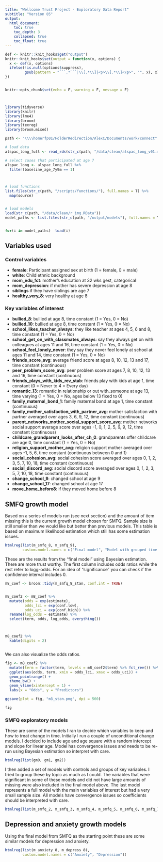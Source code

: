 ```yaml
---
title: "Wellcome Trust Project - Exploratory Data Report"
subtitle: "Version 05"
output:
  html_document:
    toc: true
    toc_depth: 3
    collapsed: true
    toc_float: true
---
```


```r

def <- knitr::knit_hooks$get("output")
knitr::knit_hooks$set(output = function(x, options) {
  x <- def(x, options)
  ifelse(!is.null(options$suppress), 
         gsub(pattern = "```.*```|\\[.*\\]|<p>\\[.*\\]</p>", "", x), x)
})


knitr::opts_chunk$set(echo = F, warning = F, message = F)



library(tidyverse)
library(knitr)
library(lme4)
library(broom)
library(texreg)
library(broom.mixed)

path <- "\\\\homerfp01/FolderRedirection/AlexC/Documents/work/connect"

# load data
alspac_long_full <- read_rds(str_c(path, "/data/clean/alspac_long_v01.rds"))

# select cases that participated at age 7
alspac_long <- alspac_long_full %>% 
  filter(baseline_age_7y9m == 1) 



# load functions
list.files(str_c(path, "/scripts/functions/"), full.names = T) %>% 
  map(source)


# load models
load(str_c(path, "/data/clean/r_img.RData"))
model_paths <- list.files(str_c(path, "/output/models"), full.names = T) 


for(i in model_paths)  load(i)


```


## Variables used

### Control variables
- **female**: Participant assigned sex at birth (1 = female, 0 = male)
- **white**: Child ethnic background
- **mom_edu_fct**: mother's education at 32 wks gest, categorical
- **mom_depression**: if mother has severe depression at age 8
- **siblings** if they have siblings are age 7
- **healthy_very_8**: very healthy at age 8

### Key variables of interest

- **bullied_8**: bullied at age 8, time constant (1 = Yes, 0 = No)
- **bullied_10**: bullied at age 8, time constant (1 = Yes, 0 = No)
- **school_likes_teacher_always**: they like teacher at ages 4, 5, 6 and 8, time constant (1 = Yes, 0 = No)
- **school_get_on_with_classmates_always**: say they always get on with colleagues at ages 11 and 16, time constant (1 = Yes, 0 = No)
- **school_feel_lonely_never**: they say they never feel lonely at school at ages 11 and 14, time constant (1 = Yes, 0 = No)
- **friends_score_avg**: average friend score at ages 8, 10, 12, 13 and 17, time constant (continuous)
- **peer_problem_score_avg**: peer problem score at ages 7, 8, 10, 12, 13 and 16, time constant (continuous)
- **friends_plays_with_kids_rev_stab**: friends play with kids at age 1, time constant (0 = Never to 4 = Every day)
- **romantic_13**: romantic in relationship or out with_someone at age 13, time varying (1 = Yes, 0 = No, ages below 13 fixed to 0)
- **family_maternal_bond_1**: family maternal bond at age 1, time constant (continuous)
- **family_mother_satisfaction_with_partner_avg**: mother satisfaction with partner averaged over ages 3, 6, 9, 12, time constant (continuous)
- **parent_networks_mother_social_support_score_avg**: mother networks social support average score over ages -1, 0, 1, 2, 5, 6, 9, 12, time constant (continuous)
- **childcare_grandparent_looks_after_ch_0**: grandparents offer childcare are age 0, time constant (1 = Yes, 0 = No)
- **religion_support_mother_avg**: religion support mother averaged over ages -1, 5, 6, time constant (continuous between 0 and 1)
- **social_cohesion_avg**: social cohesion score averaged over ages 0, 1, 2, 3, 5, 7, 10, 18, time constant (continuous)
- **social_discord_avg**: social discord score averaged over ages 0, 1, 2, 3, 5, 7, 10, 18, time constant (continuous)
- **change_school_9**: changed school at age 9
- **change_school_17**: changed school at age 17
- **move_home_before8**: if they moved home before 8

## SMFQ growth model

Based on a series of models run (see next section) and the amount of item missing this is the current growth model chosen for SMFQ. Sample size is still smaller than we would like but better than previous models. This table is based on maximum likelihood estimation which still has some estimation issues.

```r
htmlreg(list(m_smfq_8, m_smfq_9), 
        custom.model.names = c("Final model", "Model with grouped time predictors"))
```


These are the results from the "final model" using Bayesian estimation. There are more trust worthy. The first column includes odds ratios while the rest refer to logg-odds. For an idea of "significance" you can check if the confidence interval includes 0.

```r
m8_coef <- broom::tidy(m_smfq_8_stan, conf.int = TRUE)  


m8_coef2 <- m8_coef %>% 
  mutate(odds = exp(estimate),
         odds_lci = exp(conf.low),
         odds_uci = exp(conf.high)) %>%
  rename(log_odds = estimate) %>% 
  select(term, odds, log_odds, everything()) 



m8_coef2 %>% 
  kable(digits = 2)



```

We can also visualize the odds ratios. 

```r
fig <- m8_coef2 %>% 
  mutate(term = factor(term, levels = m8_coef2$term) %>% fct_rev()) %>% 
  ggplot(aes(odds, term, xmin = odds_lci, xmax = odds_uci)) +
  geom_pointrange() +
  theme_bw() +
  geom_vline(xintercept = 1) +
  labs(x = "Odds", y = "Predictors")

ggsave(plot = fig, "m8_stan.png", dpi = 500)

fig

```



### SMFQ exploratory models

These are some of the models I ran to decide which variables to keep and how to treat change in time. Initially I run a couple of unconditional change models. I decided to include age and age square with a random intercept and slope for linear age. Model has convergence issues and needs to be re-run using Bayesian estimation so interpret with care.

```r
htmlreg(list(gm0, gm1, gm2))
```

I then added a set of models with controls and groups of key variables. I tried to group these by topic as much as I could. The variables that were significant in some of these models and did not have large amounts of missing were also included in the final model above. The last model represents a full model with the main variables of interest but had a very small sample size. All models have convergence issues so coefficients should be interpreted with care.

```r
htmlreg(list(m_smfq_2, m_smfq_3, m_smfq_4, m_smfq_5, m_smfq_6, m_smfq_7, m_smfq_full))
```


## Depression and anxiety growth models

Using the final model from SMFQ as the starting point these are some similar models for depression and anxiety.

```r
htmlreg(list(m_anxiety_8, m_depress_8), 
        custom.model.names = c("Anxiety", "Depression"))
```


